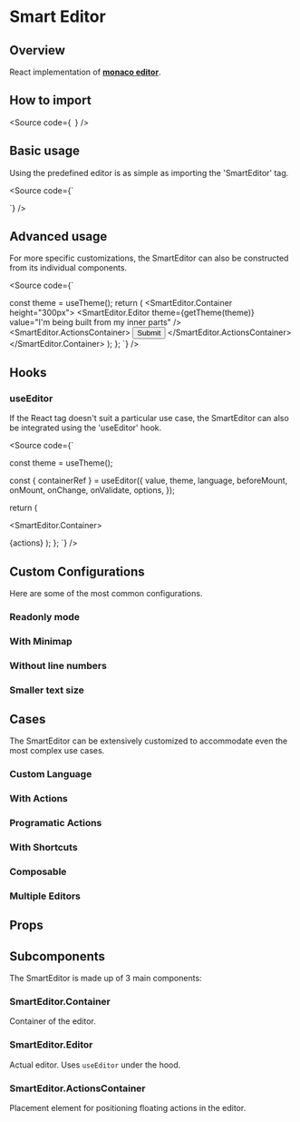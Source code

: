 


<Meta title="Components/Code/SmartEditor/Docs" />

# Smart Editor

## Overview

React implementation of [**monaco editor**](https://microsoft.github.io/monaco-editor/).

## How to import

<Source
  code={`
`}
/>

## Basic usage

Using the predefined editor is as simple as importing the 'SmartEditor' tag.

<Source
  code={`

`}
/>

<Canvas of={Stories.Base} />

## Advanced usage

For more specific customizations, the SmartEditor can also be constructed from its individual components.

<Source
  code={`

  
  const theme = useTheme();
  return (
    <SmartEditor.Container height="300px">
      <SmartEditor.Editor
        theme={getTheme(theme)}
        value="I'm being built from my inner parts"
      />
      <SmartEditor.ActionsContainer>
        <Button>Submit</Button>
      </SmartEditor.ActionsContainer>
    </SmartEditor.Container>
  );
};
`}
/>

## Hooks

### useEditor

If the React tag doesn't suit a particular use case, the SmartEditor can also be integrated using the 'useEditor' hook.

<Source code={`


  const theme = useTheme();

const { containerRef } = useEditor({
value,
theme,
language,
beforeMount,
onMount,
onChange,
onValidate,
options,
});

return (

<SmartEditor.Container>
  <div
    ref={containerRef}
    $height={height}
    $width={width}
    bordered={bordered}
    lineNumbers={options?.lineNumbers}
    readOnly={options?.readOnly}
  />
  <SmartEditor.ActionsContainer>{actions}</SmartEditor.ActionsContainer>
</SmartEditor.Container>
); }; `} />

## Custom Configurations

Here are some of the most common configurations.

### Readonly mode

<Canvas of={Stories.ReadonlyMode} />

### With Minimap

<Canvas of={Stories.WithMinimap} />

### Without line numbers

<Canvas of={Stories.WithoutLineNumbers} />

### Smaller text size

<Canvas of={Stories.SmallerTextSize} />

## Cases

The SmartEditor can be extensively customized to accommodate even the most complex use cases.

### Custom Language

<Canvas of={CaseStories.CustomLanguage} />

### With Actions

<Canvas of={CaseStories.WithActions} />

### Programatic Actions

<Canvas of={CaseStories.ProgramaticActions} />

### With Shortcuts

<Canvas of={CaseStories.WithShortcuts} />

### Composable

<Canvas of={CaseStories.Composable} />

### Multiple Editors

<Canvas of={CaseStories.MultipleEditors} />

## Props

<ArgTypes of={Stories} />

## Subcomponents

The SmartEditor is made up of 3 main components:

### SmartEditor.Container

Container of the editor.

<ArgTypes of={SmartEditor.Container} />

### SmartEditor.Editor

Actual editor. Uses `useEditor` under the hood.

<ArgTypes of={SmartEditor.Editor} />

### SmartEditor.ActionsContainer

Placement element for positioning floating actions in the editor.

<ArgTypes of={SmartEditor.ActionsContainer} />
